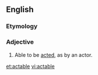 ==English==
===Etymology===
{{suffix|act|able}}

===Adjective===
{{en-adj}}
# Able to be [[acted]], as by an actor.
#: {{rfquotek|Tennyson}}

[[et:actable]]
[[vi:actable]]